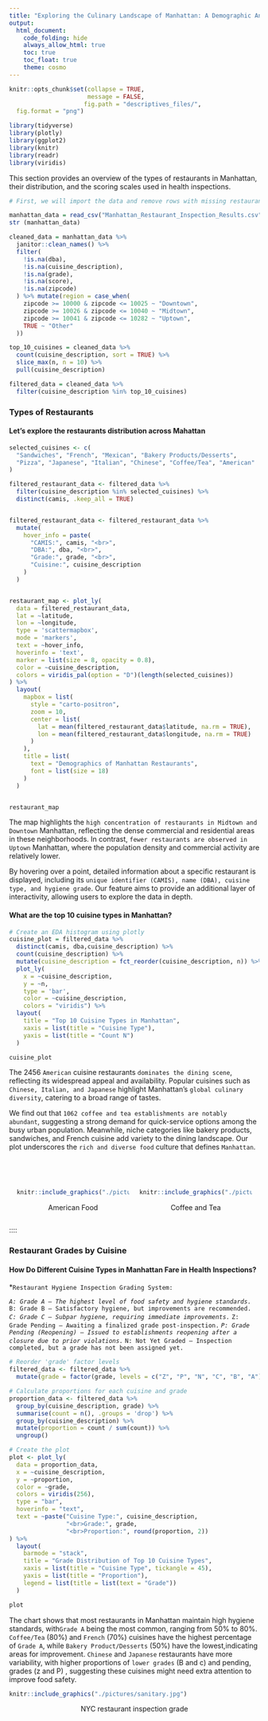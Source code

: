 ---
title: "Exploring the Culinary Landscape of Manhattan: A Demographic Analysis of Restaurant Types and Hygiene Grades"
output: 
  html_document:
    code_folding: hide
    always_allow_html: true
    toc: true
    toc_float: true
    theme: cosmo
---

```{r setup, include=FALSE}
knitr::opts_chunk$set(collapse = TRUE, 
                      message = FALSE, 
                     fig.path = "descriptives_files/",
  fig.format = "png")
```

```{r}
library(tidyverse)
library(plotly)
library(ggplot2)
library(knitr)
library(readr)
library(viridis)
```
This section provides an overview of the types of restaurants in Manhattan, their distribution, and the scoring scales used in health inspections.
```{r}
# First, we will import the data and remove rows with missing restaurant name, cuisine type, grade, or score, then create a new variable called region

manhattan_data = read_csv("Manhattan_Restaurant_Inspection_Results.csv", na = c("NA", "", "."))
str (manhattan_data)

cleaned_data = manhattan_data %>%
  janitor::clean_names() %>%  
  filter(
    !is.na(dba),                         
    !is.na(cuisine_description),       
    !is.na(grade),                       
    !is.na(score),                       
    !is.na(zipcode)
  ) %>% mutate(region = case_when(
    zipcode >= 10000 & zipcode <= 10025 ~ "Downtown",
    zipcode >= 10026 & zipcode <= 10040 ~ "Midtown",
    zipcode >= 10041 & zipcode <= 10282 ~ "Uptown",
    TRUE ~ "Other" 
  ))

top_10_cuisines = cleaned_data %>%
  count(cuisine_description, sort = TRUE) %>%
  slice_max(n, n = 10) %>%
  pull(cuisine_description)

filtered_data = cleaned_data %>%
  filter(cuisine_description %in% top_10_cuisines) 
```

### Types of Restaurants

#### Let's explore the restaurants distribution across Mahattan
```{r}
selected_cuisines <- c(
  "Sandwiches", "French", "Mexican", "Bakery Products/Desserts",
  "Pizza", "Japanese", "Italian", "Chinese", "Coffee/Tea", "American"
)

filtered_restaurant_data <- filtered_data %>%
  filter(cuisine_description %in% selected_cuisines) %>%  
  distinct(camis, .keep_all = TRUE)                      


filtered_restaurant_data <- filtered_restaurant_data %>%
  mutate(
    hover_info = paste(
      "CAMIS:", camis, "<br>",
      "DBA:", dba, "<br>",
      "Grade:", grade, "<br>",
      "Cuisine:", cuisine_description
    )
  )


restaurant_map <- plot_ly(
  data = filtered_restaurant_data,
  lat = ~latitude,         
  lon = ~longitude,         
  type = 'scattermapbox',
  mode = 'markers',
  text = ~hover_info,      
  hoverinfo = 'text',
  marker = list(size = 8, opacity = 0.8), 
  color = ~cuisine_description,          
  colors = viridis_pal(option = "D")(length(selected_cuisines)) 
) %>%
  layout(
    mapbox = list(
      style = "carto-positron", 
      zoom = 10,                 
      center = list(
        lat = mean(filtered_restaurant_data$latitude, na.rm = TRUE),
        lon = mean(filtered_restaurant_data$longitude, na.rm = TRUE)
      )
    ),
    title = list(  
      text = "Demographics of Manhattan Restaurants",  
      font = list(size = 18)                           
    )
  )


restaurant_map
```

The map highlights the `high concentration of restaurants in Midtown and Downtown` Manhattan, reflecting the dense commercial and residential areas in these neighborhoods. In contrast, `fewer restaurants are observed in Uptown` Manhattan, where the population density and commercial activity are relatively lower.

By hovering over a point, detailed information about a specific restaurant is displayed, including its `unique identifier (CAMIS), name (DBA), cuisine type, and hygiene grade`. Our feature aims to provide an additional layer of interactivity, allowing users to explore the data in depth.

#### What are the top 10 cuisine types in Manhattan?
```{r}
# Create an EDA histogram using plotly
cuisine_plot = filtered_data %>%
  distinct(camis, dba,cuisine_description) %>% 
  count(cuisine_description) %>% 
  mutate(cuisine_description = fct_reorder(cuisine_description, n)) %>% 
  plot_ly(
    x = ~cuisine_description, 
    y = ~n,
    type = 'bar',
    color = ~cuisine_description,
    colors = "viridis") %>% 
  layout(
    title = "Top 10 Cuisine Types in Manhattan",
    xaxis = list(title = "Cuisine Type"),   
    yaxis = list(title = "Count N") 
  )

cuisine_plot
```
The 2456 `American` cuisine restaurants `dominates the dining scene`, reflecting its widespread appeal and availability. Popular cuisines such as `Chinese, Italian, and Japanese` highlight Manhattan's `global culinary diversity`, catering to a broad range of tastes. 

We find out that `1062 coffee and tea establishments are notably abundant`, suggesting a strong demand for quick-service options among the busy urban population. Meanwhile, niche categories like bakery products, sandwiches, and French cuisine add variety to the dining landscape. Our plot underscores the `rich and diverse food` culture that defines `Manhattan`.

<br><br> 
  
::: {style="display: flex; justify-content: center; gap: 20px;"}

<div style="width: 45%; text-align: center;">

```{r, echo=FALSE, out.width="100%", fig.align='center'}
knitr::include_graphics("./pictures/americanfood.webp")
```

<p>American Food</p> </div> <div style="width: 45%; text-align: center;"> 

```{r, echo=FALSE, out.width="100%", fig.align='center'} 
knitr::include_graphics("./pictures/coffee&tea.png") 
```

<p>Coffee and Tea</p> </div>

:::
  
::::

### Restaurant Grades by Cuisine

#### How Do Different Cuisine Types in Manhattan Fare in Health Inspections?

*`Restaurant Hygiene Inspection Grading System:`

*`A: Grade A – The highest level of food safety and hygiene standards.`
*`B: Grade B – Satisfactory hygiene, but improvements are recommended.`
*`C: Grade C – Subpar hygiene, requiring immediate improvements.`
*`Z: Grade Pending – Awaiting a finalized grade post-inspection.`
*`P: Grade Pending (Reopening) – Issued to establishments reopening after a closure due to prior violations.`
*`N: Not Yet Graded – Inspection completed, but a grade has not been assigned yet.`

```{r}

# Reorder 'grade' factor levels
filtered_data <- filtered_data %>%
  mutate(grade = factor(grade, levels = c("Z", "P", "N", "C", "B", "A")))  # Order Z -> A

# Calculate proportions for each cuisine and grade
proportion_data <- filtered_data %>%
  group_by(cuisine_description, grade) %>%
  summarise(count = n(), .groups = 'drop') %>%
  group_by(cuisine_description) %>%
  mutate(proportion = count / sum(count)) %>%
  ungroup()

# Create the plot
plot <- plot_ly(
  data = proportion_data,
  x = ~cuisine_description,
  y = ~proportion,
  color = ~grade,
  colors = viridis(256),
  type = "bar",
  hoverinfo = "text",
  text = ~paste("Cuisine Type:", cuisine_description,
                "<br>Grade:", grade,
                "<br>Proportion:", round(proportion, 2))
) %>%
  layout(
    barmode = "stack",
    title = "Grade Distribution of Top 10 Cuisine Types",
    xaxis = list(title = "Cuisine Type", tickangle = 45),
    yaxis = list(title = "Proportion"),
    legend = list(title = list(text = "Grade"))
  )

plot
```

The chart shows that most restaurants in Manhattan maintain high hygiene standards, with`Grade A` being the most common, ranging from 50% to 80%. `Coffee/Tea` (80%) and `French` (70%) cuisines have the highest percentage of `Grade A`, while `Bakery Product/Desserts` (50%) have the lowest,indicating areas for improvement. `Chinese` and `Japanese` restaurants have more variability, with higher proportions of `lower grades` (B and c) and pending, grades (z and P) , suggesting these cuisines might need extra attention to improve food safety.

```{r, echo=FALSE, out.width="60%", fig.align='center'}
knitr::include_graphics("./pictures/sanitary.jpg")
```
<center> <p>NYC restaurant inspection grade</p> </div>